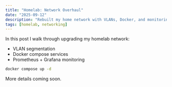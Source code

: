 ```yaml
---
title: "Homelab: Network Overhaul"
date: "2025-09-12"
description: "Rebuilt my home network with VLANs, Docker, and monitoring."
tags: [homelab, networking]
---
```


In this post I walk through upgrading my homelab network:

- VLAN segmentation
- Docker compose services
- Prometheus + Grafana monitoring

```bash
docker compose up -d
```

More details coming soon.
